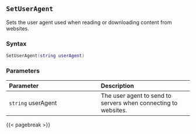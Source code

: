 ## `SetUserAgent`

Sets the user agent used when reading or downloading content from websites.

### Syntax {-}

``` .lua
SetUserAgent(string userAgent)
```


### Parameters {-}

**Parameter** | **Description**
| :-- | :-- |
|`string` userAgent | The user agent to send to servers when connecting to websites. |


{{< pagebreak >}}